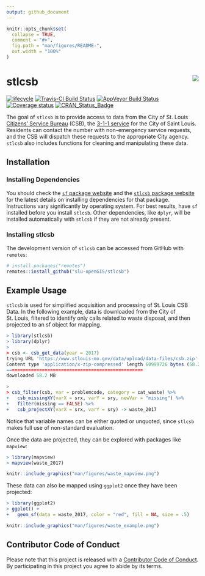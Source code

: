 ```yaml
---
output: github_document
---
```


<!-- README.md is generated from README.Rmd. Please edit that file -->

```r
knitr::opts_chunk$set(
  collapse = TRUE,
  comment = "#>",
  fig.path = "man/figures/README-",
  out.width = "100%"
)
```
# stlcsb <img src="man/figures/logo.png" align="right" />

[![lifecycle](https://img.shields.io/badge/lifecycle-maturing-blue.svg)](https://www.tidyverse.org/lifecycle/#maturing)
[![Travis-CI Build Status](https://travis-ci.org/slu-openGIS/stlcsb.svg?branch=master)](https://travis-ci.org/slu-openGIS/stlcsb)
[![AppVeyor Build Status](https://ci.appveyor.com/api/projects/status/github/slu-openGIS/stlcsb?branch=master&svg=true)](https://ci.appveyor.com/project/chris-prener/stlcsb)
[![Coverage status](https://codecov.io/gh/slu-openGIS/stlcsb/branch/master/graph/badge.svg)](https://codecov.io/github/slu-openGIS/stlcsb?branch=master)
[![CRAN\_Status\_Badge](http://www.r-pkg.org/badges/version/stlcsb)](https://cran.r-project.org/package=stlcsb)

The goal of `stlcsb` is to provide access to data from the City of St. Louis [Citizens’ Service Bureau](https://www.stlouis-mo.gov/government/departments/public-safety/neighborhood-stabilization-office/citizens-service-bureau/index.cfm) (CSB), the [3-1-1 service](https://en.wikipedia.org/wiki/3-1-1) for the City of Saint Louis. Residents can contact the number with non-emergency service requests, and the CSB will dispatch these requests to the appropriate City agency. `stlcsb` also includes functions for cleaning and manipulating these data.

## Installation
### Installing Dependencies
You should check the [`sf` package website](https://r-spatial.github.io/sf/) and the [`stlcsb` package website](https://slu-openGIS.github.io/stlcsb/) for the latest details on installing dependencies for that package. Instructions vary significantly by operating system. For best results, have `sf` installed before you install `stlcsb`. Other dependencies, like `dplyr`, will be installed automatically with `stlcsb` if they are not already present.

### Installing stlcsb
The development version of `stlcsb` can be accessed from GitHub with `remotes`:

```r
# install.packages("remotes")
remotes::install_github("slu-openGIS/stlcsb")
```

## Example Usage 

`stlcsb` is used for simplified acquisition and processing of St. Louis CSB Data. In the following example, data is downloaded from the City of St. Louis, filtered to identify only calls related to waste disposal, and then projected to an sf object for mapping.

```r
> library(stlcsb)
> library(dplyr)
>
> csb <- csb_get_data(year = 2017)
trying URL 'https://www.stlouis-mo.gov/data/upload/data-files/csb.zip'
Content type 'application/x-zip-compressed' length 60999726 bytes (58.2 MB)
==================================================
downloaded 58.2 MB

>
> csb_filter(csb, var = problemcode, category = cat_waste) %>%
+   csb_missingXY(varX = srx, varY = sry, newVar = "missing") %>%
+   filter(missing == FALSE) %>%
+   csb_projectXY(varX = srx, varY = sry) -> waste_2017
```

Notice that variable names can be either quoted or unquoted, since `stlcsb` makes full use of non-standard evaluation.

Once the data are projected, they can be explored with packages like `mapview`:

```r
> library(mapview)
> mapview(waste_2017)
```
```r
knitr::include_graphics("man/figures/waste_mapview.png")
```

These data can also be mapped using `ggplot2` once they have been projected:

```r
> library(ggplot2)
> ggplot() + 
+   geom_sf(data = waste_2017, color = "red", fill = NA, size = .5)
```
```r
knitr::include_graphics("man/figures/waste_example.png")
```

## Contributor Code of Conduct
Please note that this project is released with a [Contributor Code of Conduct](.github/CODE_OF_CONDUCT.md). By participating in this project you agree to abide by its terms.
